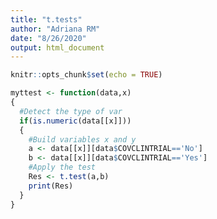 ```yaml
---
title: "t.tests"
author: "Adriana RM"
date: "8/26/2020"
output: html_document
---
```


```r
knitr::opts_chunk$set(echo = TRUE)
```

```r
myttest <- function(data,x)
{
  #Detect the type of var
  if(is.numeric(data[[x]]))
  {
    #Build variables x and y
    a <- data[[x]][data$COVCLINTRIAL=='No']
    b <- data[[x]][data$COVCLINTRIAL=='Yes']
    #Apply the test
    Res <- t.test(a,b)
    print(Res)
  }
}

```
